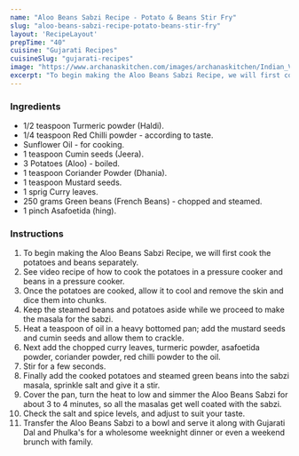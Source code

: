 ---
name: "Aloo Beans Sabzi Recipe - Potato & Beans Stir Fry"
slug: "aloo-beans-sabzi-recipe-potato-beans-stir-fry"
layout: 'RecipeLayout'
prepTime: "40"
cuisine: "Gujarati Recipes﻿"
cuisineSlug: "gujarati-recipes"
image: "https://www.archanaskitchen.com/images/archanaskitchen/Indian_Vegetables_Dry/Aloo_Beans_Sabzi_Curry_Porial_Recipe-2.jpg"
excerpt: "To begin making the Aloo Beans Sabzi Recipe, we will first cook the potatoes and beans separately"
---

### Ingredients

- 1/2 teaspoon Turmeric powder (Haldi).
- 1/4 teaspoon Red Chilli powder - according to taste.
- Sunflower Oil - for cooking.
- 1 teaspoon Cumin seeds (Jeera).
- 3 Potatoes (Aloo) - boiled.
- 1 teaspoon Coriander Powder (Dhania).
- 1 teaspoon Mustard seeds.
- 1 sprig Curry leaves.
- 250 grams Green beans (French Beans) - chopped and steamed.
- 1 pinch Asafoetida (hing).

### Instructions

1. To begin making the Aloo Beans Sabzi Recipe, we will first cook the potatoes and beans separately.
1. See video recipe of how to cook the potatoes in a pressure cooker and beans in a pressure cooker.
1. Once the potatoes are cooked, allow it to cool and remove the skin and dice them into chunks.
1. Keep the steamed beans and potatoes aside while we proceed to make the masala for the sabzi.
1. Heat a teaspoon of oil in a heavy bottomed pan; add the mustard seeds and cumin seeds and allow them to crackle.
1. Next add the chopped curry leaves, turmeric powder, asafoetida powder, coriander powder, red chilli powder to the oil.
1. Stir for a few seconds.
1. Finally add the cooked potatoes and steamed green beans into the sabzi masala, sprinkle salt and give it a stir.
1. Cover the pan, turn the heat to low and simmer the Aloo Beans Sabzi for about 3 to 4 minutes, so all the masalas get well coated with the sabzi.
1. Check the salt and spice levels, and adjust to suit your taste.
1. Transfer the Aloo Beans Sabzi to a bowl and serve it along with Gujarati Dal and Phulka's for a wholesome weeknight dinner or even a weekend brunch with family.
